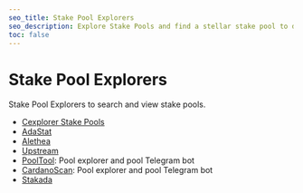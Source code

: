```yaml
---
seo_title: Stake Pool Explorers
seo_description: Explore Stake Pools and find a stellar stake pool to delegate to. Compare pools to make informed decisions.  Earn rewards and promote decentralization.
toc: false
---
```


# Stake Pool Explorers

Stake Pool Explorers to search and view stake pools.

- [Cexplorer Stake Pools](https://cexplorer.io/pool)
- [AdaStat](https://adastat.net/pools)
- [Alethea](https://alethea.io/pools)
- [Upstream](https://upstream.org.uk/cardano-stake-pool-explorer/)
- [PoolTool](https://pooltool.io/pools): Pool explorer and pool Telegram bot
- [CardanoScan](https://cardanoscan.io/pools): Pool explorer and pool Telegram bot
- [Stakada](https://stakada.io/)